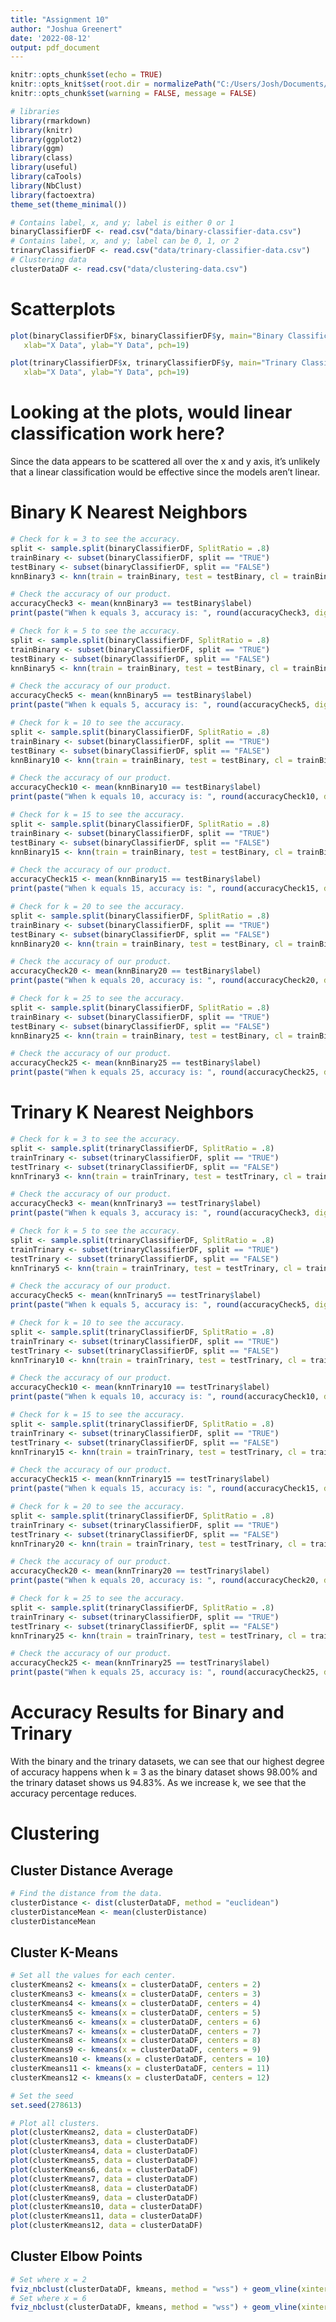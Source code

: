 ```yaml
---
title: "Assignment 10"
author: "Joshua Greenert"
date: '2022-08-12'
output: pdf_document
---
```


```r
knitr::opts_chunk$set(echo = TRUE)
knitr::opts_knit$set(root.dir = normalizePath("C:/Users/Josh/Documents/GitHub/R-Projects/Statistics For Data Science/"))
knitr::opts_chunk$set(warning = FALSE, message = FALSE) 
```

```r
# libraries
library(rmarkdown)
library(knitr)
library(ggplot2)
library(ggm)
library(class)
library(useful)
library(caTools)
library(NbClust)
library(factoextra)
theme_set(theme_minimal())
```


```r
# Contains label, x, and y; label is either 0 or 1
binaryClassifierDF <- read.csv("data/binary-classifier-data.csv")
# Contains label, x, and y; label can be 0, 1, or 2
trinaryClassifierDF <- read.csv("data/trinary-classifier-data.csv")
# Clustering data 
clusterDataDF <- read.csv("data/clustering-data.csv")
```

# Scatterplots 
```r
plot(binaryClassifierDF$x, binaryClassifierDF$y, main="Binary Classification Scatterplot",
   xlab="X Data", ylab="Y Data", pch=19)

plot(trinaryClassifierDF$x, trinaryClassifierDF$y, main="Trinary Classification Scatterplot",
   xlab="X Data", ylab="Y Data", pch=19)

```

# Looking at the plots, would linear classification work here?
Since the data appears to be scattered all over the x and y axis, it's unlikely that a linear classification would be effective since the models aren't linear.

# Binary K Nearest Neighbors 
```r
# Check for k = 3 to see the accuracy.
split <- sample.split(binaryClassifierDF, SplitRatio = .8)
trainBinary <- subset(binaryClassifierDF, split == "TRUE")
testBinary <- subset(binaryClassifierDF, split == "FALSE")
knnBinary3 <- knn(train = trainBinary, test = testBinary, cl = trainBinary$label, k = 3)

# Check the accuracy of our product.
accuracyCheck3 <- mean(knnBinary3 == testBinary$label)
print(paste("When k equals 3, accuracy is: ", round(accuracyCheck3, digits = 4)))

# Check for k = 5 to see the accuracy.
split <- sample.split(binaryClassifierDF, SplitRatio = .8)
trainBinary <- subset(binaryClassifierDF, split == "TRUE")
testBinary <- subset(binaryClassifierDF, split == "FALSE")
knnBinary5 <- knn(train = trainBinary, test = testBinary, cl = trainBinary$label, k = 5)

# Check the accuracy of our product.
accuracyCheck5 <- mean(knnBinary5 == testBinary$label)
print(paste("When k equals 5, accuracy is: ", round(accuracyCheck5, digits = 4)))

# Check for k = 10 to see the accuracy.
split <- sample.split(binaryClassifierDF, SplitRatio = .8)
trainBinary <- subset(binaryClassifierDF, split == "TRUE")
testBinary <- subset(binaryClassifierDF, split == "FALSE")
knnBinary10 <- knn(train = trainBinary, test = testBinary, cl = trainBinary$label, k = 10)

# Check the accuracy of our product.
accuracyCheck10 <- mean(knnBinary10 == testBinary$label)
print(paste("When k equals 10, accuracy is: ", round(accuracyCheck10, digits = 4)))

# Check for k = 15 to see the accuracy.
split <- sample.split(binaryClassifierDF, SplitRatio = .8)
trainBinary <- subset(binaryClassifierDF, split == "TRUE")
testBinary <- subset(binaryClassifierDF, split == "FALSE")
knnBinary15 <- knn(train = trainBinary, test = testBinary, cl = trainBinary$label, k = 15)

# Check the accuracy of our product.
accuracyCheck15 <- mean(knnBinary15 == testBinary$label)
print(paste("When k equals 15, accuracy is: ", round(accuracyCheck15, digits = 4)))

# Check for k = 20 to see the accuracy.
split <- sample.split(binaryClassifierDF, SplitRatio = .8)
trainBinary <- subset(binaryClassifierDF, split == "TRUE")
testBinary <- subset(binaryClassifierDF, split == "FALSE")
knnBinary20 <- knn(train = trainBinary, test = testBinary, cl = trainBinary$label, k = 20)

# Check the accuracy of our product.
accuracyCheck20 <- mean(knnBinary20 == testBinary$label)
print(paste("When k equals 20, accuracy is: ", round(accuracyCheck20, digits = 4)))

# Check for k = 25 to see the accuracy.
split <- sample.split(binaryClassifierDF, SplitRatio = .8)
trainBinary <- subset(binaryClassifierDF, split == "TRUE")
testBinary <- subset(binaryClassifierDF, split == "FALSE")
knnBinary25 <- knn(train = trainBinary, test = testBinary, cl = trainBinary$label, k = 25)

# Check the accuracy of our product.
accuracyCheck25 <- mean(knnBinary25 == testBinary$label)
print(paste("When k equals 25, accuracy is: ", round(accuracyCheck25, digits = 4)))
```
# Trinary K Nearest Neighbors 
```r
# Check for k = 3 to see the accuracy.
split <- sample.split(trinaryClassifierDF, SplitRatio = .8)
trainTrinary <- subset(trinaryClassifierDF, split == "TRUE")
testTrinary <- subset(trinaryClassifierDF, split == "FALSE")
knnTrinary3 <- knn(train = trainTrinary, test = testTrinary, cl = trainTrinary$label, k = 3)

# Check the accuracy of our product.
accuracyCheck3 <- mean(knnTrinary3 == testTrinary$label)
print(paste("When k equals 3, accuracy is: ", round(accuracyCheck3, digits = 4)))

# Check for k = 5 to see the accuracy.
split <- sample.split(trinaryClassifierDF, SplitRatio = .8)
trainTrinary <- subset(trinaryClassifierDF, split == "TRUE")
testTrinary <- subset(trinaryClassifierDF, split == "FALSE")
knnTrinary5 <- knn(train = trainTrinary, test = testTrinary, cl = trainTrinary$label, k = 5)

# Check the accuracy of our product.
accuracyCheck5 <- mean(knnTrinary5 == testTrinary$label)
print(paste("When k equals 5, accuracy is: ", round(accuracyCheck5, digits = 4)))

# Check for k = 10 to see the accuracy.
split <- sample.split(trinaryClassifierDF, SplitRatio = .8)
trainTrinary <- subset(trinaryClassifierDF, split == "TRUE")
testTrinary <- subset(trinaryClassifierDF, split == "FALSE")
knnTrinary10 <- knn(train = trainTrinary, test = testTrinary, cl = trainTrinary$label, k = 10)

# Check the accuracy of our product.
accuracyCheck10 <- mean(knnTrinary10 == testTrinary$label)
print(paste("When k equals 10, accuracy is: ", round(accuracyCheck10, digits = 4)))

# Check for k = 15 to see the accuracy.
split <- sample.split(trinaryClassifierDF, SplitRatio = .8)
trainTrinary <- subset(trinaryClassifierDF, split == "TRUE")
testTrinary <- subset(trinaryClassifierDF, split == "FALSE")
knnTrinary15 <- knn(train = trainTrinary, test = testTrinary, cl = trainTrinary$label, k = 15)

# Check the accuracy of our product.
accuracyCheck15 <- mean(knnTrinary15 == testTrinary$label)
print(paste("When k equals 15, accuracy is: ", round(accuracyCheck15, digits = 4)))

# Check for k = 20 to see the accuracy.
split <- sample.split(trinaryClassifierDF, SplitRatio = .8)
trainTrinary <- subset(trinaryClassifierDF, split == "TRUE")
testTrinary <- subset(trinaryClassifierDF, split == "FALSE")
knnTrinary20 <- knn(train = trainTrinary, test = testTrinary, cl = trainTrinary$label, k = 20)

# Check the accuracy of our product.
accuracyCheck20 <- mean(knnTrinary20 == testTrinary$label)
print(paste("When k equals 20, accuracy is: ", round(accuracyCheck20, digits = 4)))

# Check for k = 25 to see the accuracy.
split <- sample.split(trinaryClassifierDF, SplitRatio = .8)
trainTrinary <- subset(trinaryClassifierDF, split == "TRUE")
testTrinary <- subset(trinaryClassifierDF, split == "FALSE")
knnTrinary25 <- knn(train = trainTrinary, test = testTrinary, cl = trainTrinary$label, k = 25)

# Check the accuracy of our product.
accuracyCheck25 <- mean(knnTrinary25 == testTrinary$label)
print(paste("When k equals 25, accuracy is: ", round(accuracyCheck25, digits = 4)))

```
# Accuracy Results for Binary and Trinary
With the binary and the trinary datasets, we can see that our highest degree of accuracy happens when k = 3 as the binary dataset shows 98.00% and the trinary dataset shows us 94.83%.  As we increase k, we see that the accuracy percentage reduces.


# Clustering
## Cluster Distance Average
```r
# Find the distance from the data.
clusterDistance <- dist(clusterDataDF, method = "euclidean")
clusterDistanceMean <- mean(clusterDistance)
clusterDistanceMean

```

## Cluster K-Means
```r
# Set all the values for each center.
clusterKmeans2 <- kmeans(x = clusterDataDF, centers = 2)
clusterKmeans3 <- kmeans(x = clusterDataDF, centers = 3)
clusterKmeans4 <- kmeans(x = clusterDataDF, centers = 4)
clusterKmeans5 <- kmeans(x = clusterDataDF, centers = 5)
clusterKmeans6 <- kmeans(x = clusterDataDF, centers = 6)
clusterKmeans7 <- kmeans(x = clusterDataDF, centers = 7)
clusterKmeans8 <- kmeans(x = clusterDataDF, centers = 8)
clusterKmeans9 <- kmeans(x = clusterDataDF, centers = 9)
clusterKmeans10 <- kmeans(x = clusterDataDF, centers = 10)
clusterKmeans11 <- kmeans(x = clusterDataDF, centers = 11)
clusterKmeans12 <- kmeans(x = clusterDataDF, centers = 12)

# Set the seed 
set.seed(278613)

# Plot all clusters.
plot(clusterKmeans2, data = clusterDataDF)
plot(clusterKmeans3, data = clusterDataDF)
plot(clusterKmeans4, data = clusterDataDF)
plot(clusterKmeans5, data = clusterDataDF)
plot(clusterKmeans6, data = clusterDataDF)
plot(clusterKmeans7, data = clusterDataDF)
plot(clusterKmeans8, data = clusterDataDF)
plot(clusterKmeans9, data = clusterDataDF)
plot(clusterKmeans10, data = clusterDataDF)
plot(clusterKmeans11, data = clusterDataDF)
plot(clusterKmeans12, data = clusterDataDF)

```

## Cluster Elbow Points
```r
# Set where x = 2
fviz_nbclust(clusterDataDF, kmeans, method = "wss") + geom_vline(xintercept = 2, linetype = 2)
# Set where x = 6
fviz_nbclust(clusterDataDF, kmeans, method = "wss") + geom_vline(xintercept = 6, linetype = 2)
```















